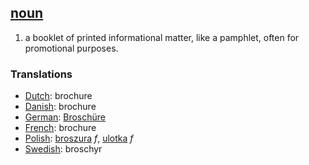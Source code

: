 == [[noun]] ==
#a booklet of printed informational matter, like a pamphlet, often for promotional purposes.
===Translations===
*[[Dutch]]: brochure
*[[Danish]]: brochure
*[[German]]: [[Broschüre]]
*[[French]]: brochure
*[[Polish]]: [[broszura]] ''f'', [[ulotka]] ''f''
*[[Swedish]]: broschyr